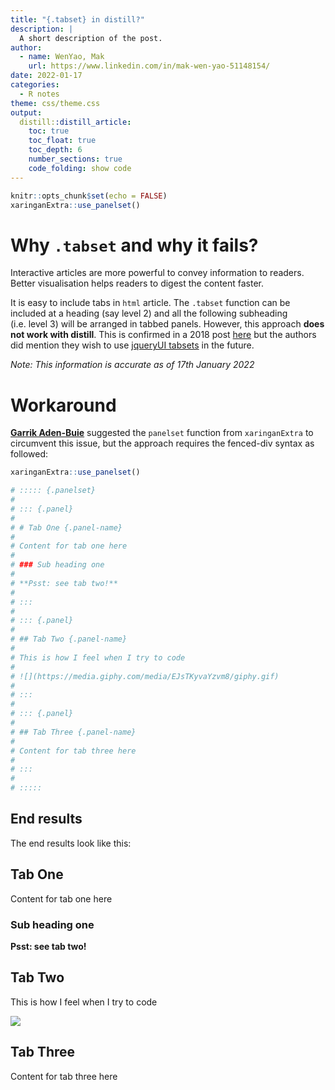 ```yaml
---
title: "{.tabset} in distill?"
description: |
  A short description of the post.
author:
  - name: WenYao, Mak
    url: https://www.linkedin.com/in/mak-wen-yao-51148154/
date: 2022-01-17
categories: 
  - R notes
theme: css/theme.css
output:
  distill::distill_article:
    toc: true
    toc_float: true
    toc_depth: 6
    number_sections: true
    code_folding: show code
---
```


```r
knitr::opts_chunk$set(echo = FALSE)
xaringanExtra::use_panelset()
```

# Why `.tabset` and why it fails? 

Interactive articles are more powerful to convey information to readers. Better visualisation helps readers to digest the content faster. 

It is easy to include tabs in `html` article. The `.tabset` function can be included at a heading (say level 2) and all the following subheading (i.e. level 3) will be arranged in tabbed panels. However, this approach **does not work with distill**. This is confirmed in a 2018 post [here](https://github.com/rstudio/distill/issues/11) but the authors did mention they wish to use [jqueryUI tabsets](https://api.jqueryui.com/tabs/) in the future. 

*Note: This information is accurate as of 17th January 2022*

# Workaround 

[**Garrik Aden-Buie**](https://github.com/gadenbuie) suggested the `panelset` function from `xaringanExtra` to circumvent this issue, but the approach requires the fenced-div syntax as followed: 

```r
xaringanExtra::use_panelset()

# ::::: {.panelset}
#
# ::: {.panel}
#
# # Tab One {.panel-name}
#
# Content for tab one here
# 
# ### Sub heading one
#
# **Psst: see tab two!** 
#
# :::
#
# ::: {.panel}
#
# ## Tab Two {.panel-name}
#
# This is how I feel when I try to code
#
# ![](https://media.giphy.com/media/EJsTKyvaYzvm8/giphy.gif)
#
# :::
#
# ::: {.panel}
#
# ## Tab Three {.panel-name}
#
# Content for tab three here
#
# :::
#
# :::::
```

## End results

The end results look like this: 

::::: {.panelset}

::: {.panel}

## Tab One {.panel-name}

Content for tab one here

### Sub heading one

**Psst: see tab two!** 

:::

::: {.panel}

## Tab Two {.panel-name}


This is how I feel when I try to code

![](https://media.giphy.com/media/EJsTKyvaYzvm8/giphy.gif)

:::

::: {.panel}

## Tab Three {.panel-name}

Content for tab three here

:::

:::::